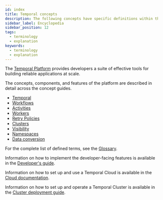 ```yaml
---
id: index
title: Temporal concepts
description: The following concepts have specific definitions within the context of the Temporal Platform.
sidebar_label: Encyclopedia
sidebar_position: 12
tags:
  - terminology
  - explanation
keywords:
  - terminology
  - explanation
---
```


The [Temporal Platform](/temporal) provides developers a suite of effective tools for building reliable applications at scale.

The concepts, components, and features of the platform are described in detail across the concept guides.

- [Temporal](/temporal)
- [Workflows](/workflows)
- [Activities](/activities)
- [Workers](/workers)
- [Retry Policies](/retry-policies)
- [Clusters](/clusters)
- [Visibility](/visibility)
- [Namespaces](/namespaces)
- [Data conversion](/dataconversion)

For the complete list of defined terms, see the [Glossary](/glossary).

Information on how to implement the developer-facing features is available in the [Developer's guide](/dev-guide).

Information on how to set up and use a Temporal Cloud is available in the [Cloud documentation](/cloud).

Information on how to set up and operate a Temporal Cluster is available in the [Cluster deployment guide](/self-hosted-guide).
